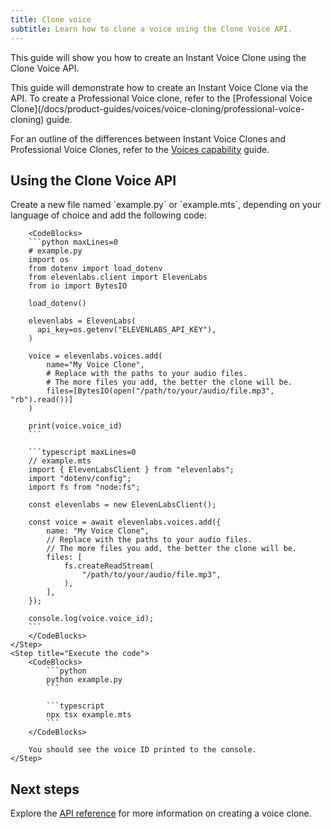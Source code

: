 ```yaml
---
title: Clone voice
subtitle: Learn how to clone a voice using the Clone Voice API.
---
```


This guide will show you how to create an Instant Voice Clone using the Clone Voice API.

<Info>
  This guide will demonstrate how to create an Instant Voice Clone via the API. To create a
  Professional Voice clone, refer to the [Professional Voice
  Clone](/docs/product-guides/voices/voice-cloning/professional-voice-cloning) guide.
</Info>

For an outline of the differences between Instant Voice Clones and Professional Voice Clones, refer to the [Voices capability](/docs/capabilities/voices) guide.

## Using the Clone Voice API

<Steps>
    <Step title="Create an API key">
        <Markdown src="/snippets/quickstart-api-key.mdx" />
    </Step>
    <Step title="Install the SDK">
        <Markdown src="/snippets/quickstart-install-sdk.mdx" />
    </Step>
    <Step title="Make the API request">
        Create a new file named `example.py` or `example.mts`, depending on your language of choice and add the following code:

        <CodeBlocks>
        ```python maxLines=0
        # example.py
        import os
        from dotenv import load_dotenv
        from elevenlabs.client import ElevenLabs
        from io import BytesIO

        load_dotenv()

        elevenlabs = ElevenLabs(
          api_key=os.getenv("ELEVENLABS_API_KEY"),
        )

        voice = elevenlabs.voices.add(
            name="My Voice Clone",
            # Replace with the paths to your audio files.
            # The more files you add, the better the clone will be.
            files=[BytesIO(open("/path/to/your/audio/file.mp3", "rb").read())]
        )

        print(voice.voice_id)
        ```

        ```typescript maxLines=0
        // example.mts
        import { ElevenLabsClient } from "elevenlabs";
        import "dotenv/config";
        import fs from "node:fs";

        const elevenlabs = new ElevenLabsClient();

        const voice = await elevenlabs.voices.add({
            name: "My Voice Clone",
            // Replace with the paths to your audio files.
            // The more files you add, the better the clone will be.
            files: [
                fs.createReadStream(
                    "/path/to/your/audio/file.mp3",
                ),
            ],
        });

        console.log(voice.voice_id);
        ```
        </CodeBlocks>
    </Step>
    <Step title="Execute the code">
        <CodeBlocks>
            ```python
            python example.py
            ```

            ```typescript
            npx tsx example.mts
            ```
        </CodeBlocks>

        You should see the voice ID printed to the console.
    </Step>

</Steps>

## Next steps

Explore the [API reference](/docs/api-reference/voices/add) for more information on creating a voice clone.
